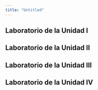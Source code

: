 ```yaml
---
title: "Untitled"
---
```



## Laboratorio de la Unidad I

## Laboratorio de la Unidad II

## Laboratorio de la Unidad III

## Laboratorio de la Unidad IV
